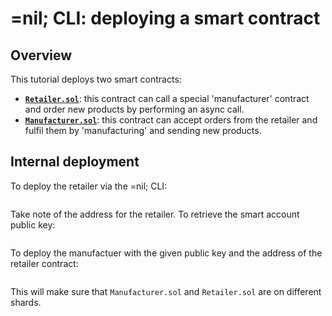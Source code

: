 # =nil; CLI: deploying a smart contract

## Overview

This tutorial deploys two smart contracts:

* [**`Retailer.sol`**](https://github.com/NilFoundation/nil/blob/main/docs/tests/Retailer.sol): this contract can call a special 'manufacturer' contract and order new products by performing an async call.
* [**`Manufacturer.sol`**](https://github.com/NilFoundation/nil/blob/main/docs/tests/Manufacturer.sol): this contract can accept orders from the retailer and fulfil them by 'manufacturing' and sending new products.

## Internal deployment

To deploy the retailer via the =nil; CLI:

```bash file=../../tests/working-with-smart-contracts-cli.test.mjs start=startRetailerDeploymentCommand end=endRetailerDeploymentCommand
```

Take note of the address for the retailer. To retrieve the smart account public key:

```bash file=../../tests/commands.mjs start=startInfo end=endInfo
```

To deploy the manufactuer with the given public key and the address of the retailer contract:

```bash file=../../tests/working-with-smart-contracts-cli.test.mjs start=startManufacturerDeploymentCommand end=endManufacturerDeploymentCommand
```

This will make sure that `Manufacturer.sol` and `Retailer.sol` are on different shards.
